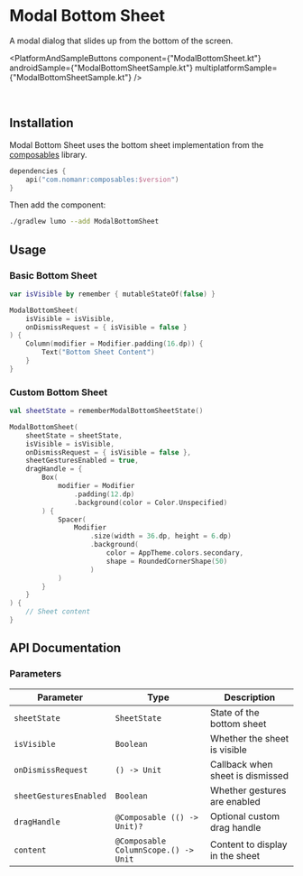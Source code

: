 
# Modal Bottom Sheet

A modal dialog that slides up from the bottom of the screen.

<PlatformAndSampleButtons
  component={"ModalBottomSheet.kt"}
  androidSample={"ModalBottomSheetSample.kt"}
  multiplatformSample={"ModalBottomSheetSample.kt"}
/>

<ComponentVideo componentName="bottomsheet" />

<br />

## Installation

Modal Bottom Sheet uses the bottom sheet implementation from the [composables](https://github.com/nomanr/composables/tree/main/composables/src/main/java/com/nomanr/composables/bottomsheet) library.

<ComposablesCallout />

```kotlin copy
dependencies {
    api("com.nomanr:composables:$version")
}
```

Then add the component:

```bash copy
./gradlew lumo --add ModalBottomSheet
```

## Usage

### Basic Bottom Sheet

```kotlin copy
var isVisible by remember { mutableStateOf(false) }

ModalBottomSheet(
    isVisible = isVisible,
    onDismissRequest = { isVisible = false }
) {
    Column(modifier = Modifier.padding(16.dp)) {
        Text("Bottom Sheet Content")
    }
}
```

### Custom Bottom Sheet

```kotlin copy
val sheetState = rememberModalBottomSheetState()

ModalBottomSheet(
    sheetState = sheetState,
    isVisible = isVisible,
    onDismissRequest = { isVisible = false },
    sheetGesturesEnabled = true,
    dragHandle = {
        Box(
            modifier = Modifier
                .padding(12.dp)
                .background(color = Color.Unspecified)
        ) {
            Spacer(
                Modifier
                    .size(width = 36.dp, height = 6.dp)
                    .background(
                        color = AppTheme.colors.secondary,
                        shape = RoundedCornerShape(50)
                    )
            )
        }
    }
) {
    // Sheet content
}
```

## API Documentation

### Parameters

| Parameter              | Type                                 | Description                      |
| ---------------------- | ------------------------------------ | -------------------------------- |
| `sheetState`           | `SheetState`                         | State of the bottom sheet        |
| `isVisible`            | `Boolean`                            | Whether the sheet is visible     |
| `onDismissRequest`     | `() -> Unit`                         | Callback when sheet is dismissed |
| `sheetGesturesEnabled` | `Boolean`                            | Whether gestures are enabled     |
| `dragHandle`           | `@Composable (() -> Unit)?`          | Optional custom drag handle      |
| `content`              | `@Composable ColumnScope.() -> Unit` | Content to display in the sheet  |
